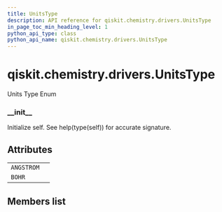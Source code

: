 ```yaml
---
title: UnitsType
description: API reference for qiskit.chemistry.drivers.UnitsType
in_page_toc_min_heading_level: 1
python_api_type: class
python_api_name: qiskit.chemistry.drivers.UnitsType
---
```


<span id="qiskit-chemistry-drivers-unitstype" />

# qiskit.chemistry.drivers.UnitsType

<Class id="qiskit.chemistry.drivers.UnitsType" isDedicatedPage={true} github="https://github.com/qiskit-community/qiskit-aqua/tree/stable/0.8/qiskit/chemistry/drivers/units_type.py" signature="UnitsType(value)" modifiers="class">
  Units Type Enum

  ### \_\_init\_\_

  <Function id="qiskit.chemistry.drivers.UnitsType.__init__" signature="__init__()">
    Initialize self. See help(type(self)) for accurate signature.
  </Function>

  ## Attributes

  |            |   |
  | ---------- | - |
  | `ANGSTROM` |   |
  | `BOHR`     |   |

  ## Members list
</Class>

